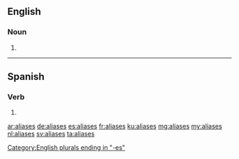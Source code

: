 ==English==

===Noun===
{{head|en|noun plural form}}

# {{plural of|alias|lang=en}}

----

==Spanish==

===Verb===
{{es-verb-form}}

# {{es-verb form of|ending=ar|mood=subjunctive|tense=imperfect|sera=se|pers=2|formal=no|number=singular|aliar}}

[[Category:English plurals ending in "-es"]]

[[ar:aliases]]
[[de:aliases]]
[[es:aliases]]
[[fr:aliases]]
[[ku:aliases]]
[[mg:aliases]]
[[my:aliases]]
[[nl:aliases]]
[[sv:aliases]]
[[ta:aliases]]